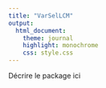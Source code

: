 ```yaml
---
title: "VarSelLCM"
output:
  html_document:
    theme: journal
    highlight: monochrome
    css: style.css
---
```


Décrire le package ici 
